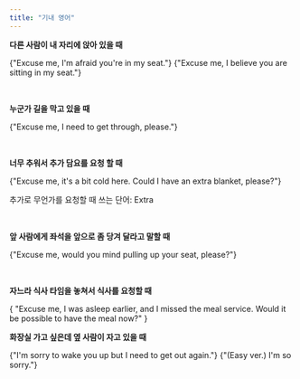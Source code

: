 ```yaml
---
title: "기내 영어"
---
```


**다른 사람이 내 자리에 앉아 있을 때**

<EnglishSnippet>{"Excuse me, I'm afraid you're in my seat."}</EnglishSnippet>
<EnglishSnippet>{"Excuse me, I believe you are sitting in my seat."}</EnglishSnippet>

<br />

**누군가 길을 막고 있을 때**

<EnglishSnippet>{"Excuse me, I need to get through, please."}</EnglishSnippet>

<br />

**너무 추워서 추가 담요를 요청 할 때**

<EnglishSnippet>
  {"Excuse me, it's a bit cold here. Could I have an extra blanket, please?"}
</EnglishSnippet>

추가로 무언가를 요청할 때 쓰는 단어: Extra

<br />

**앞 사람에게 좌석을 앞으로 좀 당겨 달라고 말할 때**

<EnglishSnippet>{"Excuse me, would you mind pulling up your seat, please?"}</EnglishSnippet>

<br />

**자느라 식사 타임을 놓쳐서 식사를 요청할 때**

<EnglishSnippet>
  {
    "Excuse me, I was asleep earlier, and I missed the meal service. Would it be possible to have the meal now?"
  }
</EnglishSnippet>

<br />

**화장실 가고 싶은데 옆 사람이 자고 있을 때**

<EnglishSnippet>{"I'm sorry to wake you up but I need to get out again."}</EnglishSnippet>
<EnglishSnippet>{"(Easy ver.) I'm so sorry."}</EnglishSnippet>
